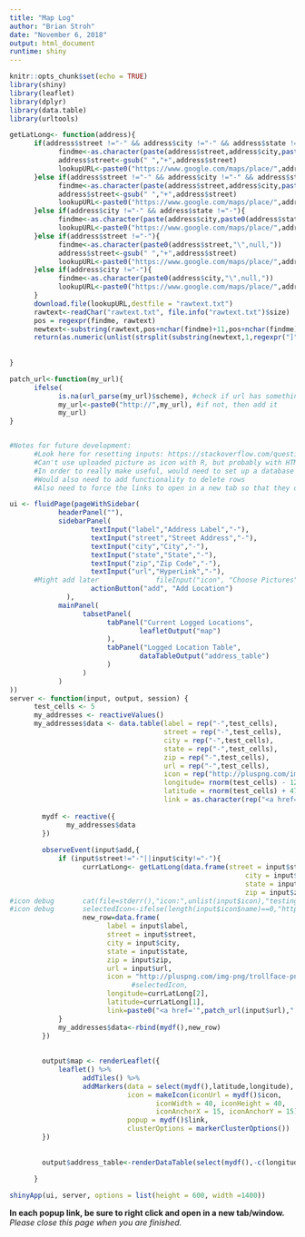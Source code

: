 ```yaml
---
title: "Map Log"
author: "Brian Stroh"
date: "November 6, 2018"
output: html_document
runtime: shiny
---
```


<style type="text/css">
.main-container {
      max-width: 940px;
      margin-left: 0px;
      margin-right: auto;
}
code {
      color: inherit;
      background-color: rgba(0, 0, 0, 0.04);
}
img {
      max-width:100%;
      height: 100%;
}
.tabbed-pane {
      padding-top: 12px;
}
.html-widget {
      margin-bottom: 20px;
}
button.code-folding-btn:focus {
      outline: none;
}

</style>



```r
knitr::opts_chunk$set(echo = TRUE)
library(shiny)
library(leaflet)
library(dplyr)
library(data.table)
library(urltools)

getLatLong<- function(address){
      if(address$street !="-" && address$city !="-" && address$state !="-" && address$zip !="-"){
            findme<-as.character(paste(address$street,address$city,paste(address$state,paste0(address$zip,"\",null,"),sep=" "),sep=", "))
            address$street<-gsub(" ","+",address$street)
            lookupURL<-paste0("https://www.google.com/maps/place/",address$street,",+",address$city,",+",address$state,"+",address$zip,"/")
      }else if(address$street !="-" && address$city !="-" && address$state !="-"){
            findme<-as.character(paste(address$street,address$city,paste0(address$state,"\",null,"),sep=", "))
            address$street<-gsub(" ","+",address$street)
            lookupURL<-paste0("https://www.google.com/maps/place/",address$street,",+",address$city,",+",address$state,"/")
      }else if(address$city !="-" && address$state !="-"){
            findme<-as.character(paste(address$city,paste0(address$state,"\",null,"),sep=", "))
            lookupURL<-paste0("https://www.google.com/maps/place/",address$city,",+",address$state,"/")
      }else if(address$street !="-"){
            findme<-as.character(paste0(address$street,"\",null,"))
            address$street<-gsub(" ","+",address$street)
            lookupURL<-paste0("https://www.google.com/maps/place/",address$street,"/")
      }else if(address$city !="-"){
            findme<-as.character(paste0(address$city,"\",null,"))
            lookupURL<-paste0("https://www.google.com/maps/place/",address$city,"/")
      }
      download.file(lookupURL,destfile = "rawtext.txt")
      rawtext<-readChar("rawtext.txt", file.info("rawtext.txt")$size)
      pos = regexpr(findme, rawtext)
      newtext<-substring(rawtext,pos+nchar(findme)+11,pos+nchar(findme)+70)
      return(as.numeric(unlist(strsplit(substring(newtext,1,regexpr("]",newtext)-1),","))))
      
      
}

patch_url<-function(my_url){
      ifelse(
            is.na(url_parse(my_url)$scheme), #check if url has something like 'http://'
            my_url<-paste0("http://",my_url), #if not, then add it
            my_url)
}



```


```r
#Notes for future development:
      #Look here for resetting inputs: https://stackoverflow.com/questions/24265980/reset-inputs-button-in-shiny-app
      #Can't use uploaded picture as icon with R, but probably with HTML/JS
      #In order to really make useful, would need to set up a database with a user login that stores inputs
      #Would also need to add functionality to delete rows
      #Also need to force the links to open in a new tab so that they don't kill the shiny app when in the browser

ui <- fluidPage(pageWithSidebar(
            headerPanel(""),
            sidebarPanel(
                    textInput("label","Address Label","-"),
                    textInput("street","Street Address","-"),
                    textInput("city","City","-"),
                    textInput("state","State","-"),
                    textInput("zip","Zip Code","-"),
                    textInput("url","HyperLink","-"),
      #Might add later              fileInput("icon", "Choose Pictures", multiple = FALSE,accept = c("image/gif","image/jpeg","image/png","image/tiff","image/svg+xml")),
                    actionButton("add", "Add Location")
              ),
            mainPanel(
                  tabsetPanel(
                        tabPanel("Current Logged Locations",
                                leafletOutput("map")
                        ),
                        tabPanel("Logged Location Table",
                                dataTableOutput("address_table")
                        )
                  )
            )
))
server <- function(input, output, session) {
      test_cells <- 5
      my_addresses <- reactiveValues()
      my_addresses$data <- data.table(label = rep("-",test_cells),
                                      street = rep("-",test_cells),
                                      city = rep("-",test_cells),
                                      state = rep("-",test_cells),
                                      zip = rep("-",test_cells),
                                      url = rep("-",test_cells),
                                      icon = rep("http://pluspng.com/img-png/trollface-png-troll-face-png-image-19697-900.png",test_cells),
                                      longitude= rnorm(test_cells) - 122.5, #Hidden Field
                                      latitude = rnorm(test_cells) + 47, #Hidden Field
                                      link = as.character(rep("<a href='http://www.google.com/'>Example Link(Google)</a>",test_cells))) #Hidden Field
      
        mydf <- reactive({
              my_addresses$data
        })
        
        observeEvent(input$add,{
            if (input$street!="-"||input$city!="-"){
                  currLatLong<- getLatLong(data.frame(street = input$street,
                                                          city = input$city,
                                                          state = input$state,
                                                          zip = input$zip))
#icon debug       cat(file=stderr(),"icon:",unlist(input$icon),"testing if length(input$icon$name)==0",length(input$icon$name)==0,"/n")
#icon debug       selectedIcon<-ifelse(length(input$icon$name)==0,"http://pluspng.com/img-png/trollface-png-troll-face-png-image-19697-900.png",input$icon$name)
                  new_row=data.frame(
                        label = input$label,
                        street = input$street,
                        city = input$city,
                        state = input$state,
                        zip = input$zip,
                        url = input$url,
                        icon = "http://pluspng.com/img-png/trollface-png-troll-face-png-image-19697-900.png",
                              #selectedIcon,
                        longitude=currLatLong[2],
                        latitude=currLatLong[1],
                        link=paste0("<a href='",patch_url(input$url),"'>",input$label,"</a>"))
            }
            my_addresses$data<-rbind(mydf(),new_row)
        })
        
        
        output$map <- renderLeaflet({
            leaflet() %>%
                  addTiles() %>%
                  addMarkers(data = select(mydf(),latitude,longitude), 
                             icon = makeIcon(iconUrl = mydf()$icon,
                                    iconWidth = 40, iconHeight = 40,
                                    iconAnchorX = 15, iconAnchorY = 15),
                             popup = mydf()$link,
                             clusterOptions = markerClusterOptions())
        })
        
        
        output$address_table<-renderDataTable(select(mydf(),-c(longitude, latitude, link)))
              
      }

shinyApp(ui, server, options = list(height = 600, width =1400))
```

**In each popup link, be sure to right click and open in a new tab/window.**  
*Please close this page when you are finished.*